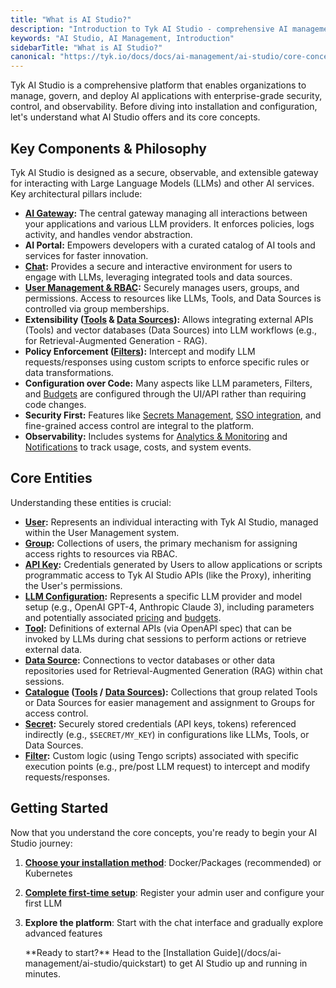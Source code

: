 ```yaml
---
title: "What is AI Studio?"
description: "Introduction to Tyk AI Studio - comprehensive AI management platform"
keywords: "AI Studio, AI Management, Introduction"
sidebarTitle: "What is AI Studio?"
canonical: "https://tyk.io/docs/docs/ai-management/ai-studio/core-concepts"
---
```


Tyk AI Studio is a comprehensive platform that enables organizations to manage, govern, and deploy AI applications with enterprise-grade security, control, and observability. Before diving into installation and configuration, let's understand what AI Studio offers and its core concepts.

## Key Components & Philosophy

Tyk AI Studio is designed as a secure, observable, and extensible gateway for interacting with Large Language Models (LLMs) and other AI services. Key architectural pillars include:

*   **[AI Gateway](/docs/ai-management/ai-studio/proxy):** The central gateway managing all interactions between your applications and various LLM providers. It enforces policies, logs activity, and handles vendor abstraction.
*   **AI Portal:** Empowers developers with a curated catalog of AI tools and services for faster innovation.
*   **[Chat](/docs/ai-management/ai-studio/chat-interface):** Provides a secure and interactive environment for users to engage with LLMs, leveraging integrated tools and data sources.
*   **[User Management & RBAC](/docs/ai-management/ai-studio/user-management):** Securely manages users, groups, and permissions. Access to resources like LLMs, Tools, and Data Sources is controlled via group memberships.
*   **Extensibility ([Tools](/docs/ai-management/ai-studio/tools) & [Data Sources](/docs/ai-management/ai-studio/datasources-rag)):** Allows integrating external APIs (Tools) and vector databases (Data Sources) into LLM workflows (e.g., for Retrieval-Augmented Generation - RAG).
*   **Policy Enforcement ([Filters](/docs/ai-management/ai-studio/filters)):** Intercept and modify LLM requests/responses using custom scripts to enforce specific rules or data transformations.
*   **Configuration over Code:** Many aspects like LLM parameters, Filters, and [Budgets](/docs/ai-management/ai-studio/budgeting) are configured through the UI/API rather than requiring code changes.
*   **Security First:** Features like [Secrets Management](/docs/ai-management/ai-studio/secrets), [SSO integration](/docs/ai-management/ai-studio/sso), and fine-grained access control are integral to the platform.
*   **Observability:** Includes systems for [Analytics & Monitoring](/docs/ai-management/ai-studio/analytics) and [Notifications](/docs/ai-management/ai-studio/notifications) to track usage, costs, and system events.

## Core Entities

Understanding these entities is crucial:

*   **[User](/docs/ai-management/ai-studio/user-management#core-concepts):** Represents an individual interacting with Tyk AI Studio, managed within the User Management system.
*   **[Group](/docs/ai-management/ai-studio/user-management#core-concepts):** Collections of users, the primary mechanism for assigning access rights to resources via RBAC.
*   **[API Key](/docs/ai-management/ai-studio/user-management#core-concepts):** Credentials generated by Users to allow applications or scripts programmatic access to Tyk AI Studio APIs (like the Proxy), inheriting the User's permissions.
*   **[LLM Configuration](/docs/ai-management/ai-studio/llm-management):** Represents a specific LLM provider and model setup (e.g., OpenAI GPT-4, Anthropic Claude 3), including parameters and potentially associated [pricing](/docs/ai-management/ai-studio/llm-management) and [budgets](/docs/ai-management/ai-studio/budgeting).
*   **[Tool](/docs/ai-management/ai-studio/tools):** Definitions of external APIs (via OpenAPI spec) that can be invoked by LLMs during chat sessions to perform actions or retrieve external data.
*   **[Data Source](/docs/ai-management/ai-studio/datasources-rag):** Connections to vector databases or other data repositories used for Retrieval-Augmented Generation (RAG) within chat sessions.
*   **[Catalogue](/docs/ai-management/ai-studio/tools) ([Tools](/docs/ai-management/ai-studio/tools) / [Data Sources](/docs/ai-management/ai-studio/datasources-rag)):** Collections that group related Tools or Data Sources for easier management and assignment to Groups for access control.
*   **[Secret](/docs/ai-management/ai-studio/secrets):** Securely stored credentials (API keys, tokens) referenced indirectly (e.g., `$SECRET/MY_KEY`) in configurations like LLMs, Tools, or Data Sources.
*   **[Filter](/docs/ai-management/ai-studio/filters):** Custom logic (using Tengo scripts) associated with specific execution points (e.g., pre/post LLM request) to intercept and modify requests/responses.

## Getting Started

Now that you understand the core concepts, you're ready to begin your AI Studio journey:

1. **[Choose your installation method](/docs/ai-management/ai-studio/quickstart)**: Docker/Packages (recommended) or Kubernetes
2. **[Complete first-time setup](/docs/ai-management/ai-studio/configuration)**: Register your admin user and configure your first LLM
3. **Explore the platform**: Start with the chat interface and gradually explore advanced features



    <Note>
    **Ready to start?** Head to the [Installation Guide](/docs/ai-management/ai-studio/quickstart) to get AI Studio up and running in minutes.
    </Note>

